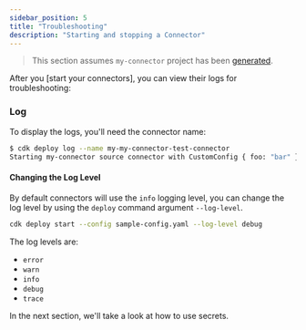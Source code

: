 ```yaml
---
sidebar_position: 5
title: "Troubleshooting"
description: "Starting and stopping a Connector"
---
```


> This section assumes `my-connector` project has been [generated].

After you [start your connectors], you can view their logs for troubleshooting:

### Log

To display the logs, you'll need the connector name:


```bash copy="fl"
$ cdk deploy log --name my-my-connector-test-connector
Starting my-connector source connector with CustomConfig { foo: "bar" }
```

#### Changing the Log Level

By default connectors will use the `info` logging level, you can change the log level by using the `deploy` command argument `--log-level`.

```bash
cdk deploy start --config sample-config.yaml --log-level debug
```

The log levels are:
- `error`
- `warn`
- `info`
- `debug`
- `trace`

In the next section, we'll take a look at how to use secrets.

[generated]:connectors/local/develop/generate.mdx
